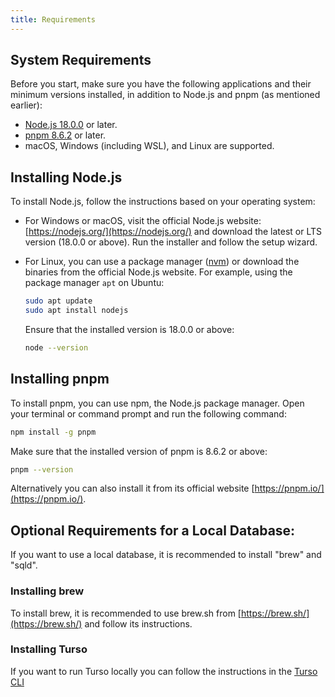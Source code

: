 ```yaml
---
title: Requirements
---
```


## System Requirements

Before you start, make sure you have the following applications and their
minimum versions installed, in addition to Node.js and pnpm (as mentioned
earlier):

- [Node.js 18.0.0](https://nodejs.org/) or later.
- [pnpm 8.6.2](https://pnpm.io/) or later.
- macOS, Windows (including WSL), and Linux are supported.

## Installing Node.js

To install Node.js, follow the instructions based on your operating system:

- For Windows or macOS, visit the official Node.js website:
  [https://nodejs.org/](https://nodejs.org/) and download the latest or LTS
  version (18.0.0 or above). Run the installer and follow the setup wizard.

- For Linux, you can use a package manager
  ([nvm](https://github.com/nvm-sh/nvm.git/)) or download the binaries from the
  official Node.js website. For example, using the package manager `apt` on
  Ubuntu:

  ```bash
  sudo apt update
  sudo apt install nodejs
  ```

  Ensure that the installed version is 18.0.0 or above:

  ```bash
  node --version
  ```

## Installing pnpm

To install pnpm, you can use npm, the Node.js package manager. Open your
terminal or command prompt and run the following command:

```bash
npm install -g pnpm
```

Make sure that the installed version of pnpm is 8.6.2 or above:

```bash
pnpm --version
```

Alternatively you can also install it from its official website
[https://pnpm.io/](https://pnpm.io/).

## **Optional Requirements for a Local Database:**

If you want to use a local database, it is recommended to install "brew" and
"sqld".

### Installing brew

To install brew, it is recommended to use brew.sh from
[https://brew.sh/](https://brew.sh/) and follow its instructions.


### Installing Turso

If you want to run Turso locally you can follow the instructions in the
[Turso CLI](https://docs.turso.tech/reference/turso-cli)
